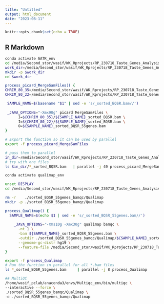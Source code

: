 ```yaml
---
title: "Untitled"
output: html_document
date: "2023-08-11"
---
```


```r
knitr::opts_chunk$set(echo = TRUE)
```

## R Markdown
```bash

conda activate GATK_env
cd /media/Second_stor/wasif/WK_Rprojects/RP_230718_Taste_Genes_Analysis_1/CHRIM_80_Analysis
work_dir=/media/Second_stor/wasif/WK_Rprojects/RP_230718_Taste_Genes_Analysis_1/CHRIM_80_Analysis/CHRIM_80_genes_55/CHRIM_80_55_GATK
mkdir -p $work_dir
cd $work_dir

process_picard_MergeSamFiles() {
CHRIM_80_35=/media/Second_stor/wasif/WK_Rprojects/RP_230718_Taste_Genes_Analysis_1/CHRIM_80_Analysis/CHRIM_80_genes_35/CHRIM_80_35_GATK/sorted_BQSR
CHRIM_80_22=/media/Second_stor/wasif/WK_Rprojects/RP_230718_Taste_Genes_Analysis_1/CHRIM_80_Analysis/CHRIM_80_genes_22/CHRIM_80_22_GATK/sorted_BQSR

 SAMPLE_NAME=$(basename "$1" | sed -e 's/_sorted_BQSR.bam//')
 
 _JAVA_OPTIONS="-Xmx90g" picard MergeSamFiles \
      I=${CHRIM_80_35}/${SAMPLE_NAME}_sorted_BQSR.bam \
      I=${CHRIM_80_22}/${SAMPLE_NAME}_sorted_BQSR.bam \
      O=${SAMPLE_NAME}_sorted_BQSR_55genes.bam
}

# Export the function so it can be used by parallel
export -f process_picard_MergeSamFiles

# pass them to parallel
in_dir=/media/Second_stor/wasif/WK_Rprojects/RP_230718_Taste_Genes_Analysis_1/CHRIM_80_Analysis/CHRIM_80_genes_35/CHRIM_80_35_GATK/sorted_BQSR
# try with one files
ls $in_dir/*_sorted_BQSR.bam   | parallel -j 40 process_picard_MergeSamFiles

```

```bash
conda activate qualimap_env

unset DISPLAY
cd /media/Second_stor/wasif/WK_Rprojects/RP_230718_Taste_Genes_Analysis_1/CHRIM_80_Analysis/CHRIM_80_genes_55/CHRIM_80_55_GATK

rm -r    ./sorted_BQSR_55genes_bamqc/Qualimap
mkdir -p ./sorted_BQSR_55genes_bamqc/Qualimap

process_Qualimap() {
  SAMPLE_NAME=$(echo $1 | sed -e 's/_sorted_BQSR_55genes.bam//')
  
    _JAVA_OPTIONS="-Xms10g -Xmx30g" qualimap bamqc \
      -nt 1 \
      -bam ${SAMPLE_NAME}_sorted_BQSR_55genes.bam \
      -outdir ./sorted_BQSR_55genes_bamqc/Qualimap/${SAMPLE_NAME}_sorted_BQSR_55genes_qualimap \
      --genome-gc-distr hg19 \
      --feature-file /media/Second_stor/wasif/WK_Rprojects/RP_230718_Taste_Genes_Analysis_1/References_Seqs/bed_files/Merged_bed_hg38_Jan15.bed
}

export -f process_Qualimap
# Run the function in parallel for all *.bam files
ls *_sorted_BQSR_55genes.bam     | parallel -j 8 process_Qualimap

## MultiQC
/home/wasif_pclab/anaconda3/envs/Multiqc_env/bin/multiqc \
--interactive --force \
./sorted_BQSR_55genes_bamqc/Qualimap \
-o ./sorted_BQSR_55genes_bamqc/Qualimap
```

